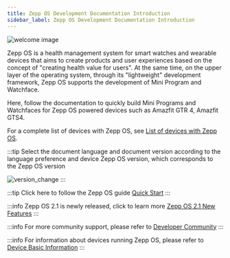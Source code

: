 ```yaml
---
title: Zepp OS Development Documentation Introduction
sidebar_label: Zepp OS Development Documentation Introduction
---
```


![welcome image](/img/welcome.png)

Zepp OS is a health management system for smart watches and wearable devices that aims to create products and user experiences based on the concept of "creating health value for users". At the same time, on the upper layer of the operating system, through its "lightweight" development framework, Zepp OS supports the development of Mini Program and Watchface.

Here, follow the documentation to quickly build Mini Programs and Watchfaces for Zepp OS powered devices such as Amazfit GTR 4, Amazfit GTS4.

For a complete list of devices with Zepp OS, see [List of devices with Zepp OS](./reference/related-resources/device-list.mdx).

:::tip
Select the document language and document version according to the language preference and device Zepp OS version, which corresponds to the Zepp OS version

![version_change](/img/version_change.jpg)
:::

:::tip
Click here to follow the Zepp OS guide [Quick Start](./guides/quick-start.mdx)
:::

:::info
Zepp OS 2.1 is newly released, click to learn more [Zepp OS 2.1 New Features](./guides/version-info/new-features-21.md)
:::

:::info
For more community support, please refer to [Developer Community](./guides/community.md)
:::

:::info
For information about devices running Zepp OS, please refer to [Device Basic Information](./reference/related-resources/device-list.mdx)
:::
